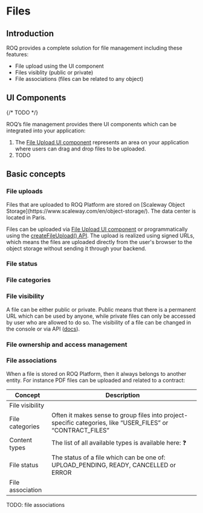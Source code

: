 
# Files

## Introduction

ROQ provides a complete solution for file management including these features:

* File upload using the UI component
* Files visiblity (public or private)
* File associations (files can be related to any object)

## UI Components

{/* TODO */}

ROQ’s file management provides there UI components which can be integrated into your application:

1. The [File Upload UI component](/ui-components/file-upload) represents an area on your application where users
  can drag and drop files to be uploaded.
2. TODO

## Basic concepts

### File uploads

<Callout type="info" emoji="ℹ️">
  Files that are uploaded to ROQ Platform are stored on [Scaleway Object Storage](https://www.scaleway.com/en/object-storage/). The data center is located in Paris. 
</Callout>

Files can be uploaded via [File Upload UI component](/ui-components/file-upload) or programmatically using the
[createFileUpload() API](/api-doc/files-api#createfileupload). The upload is realized using signed URLs, which means the 
files are uploaded directly from the user's browser to the object storage without sending it through your backend.

### File status



### File categories

### File visibility

A file can be either public or private. Public means that there is a permanent URL which can be used by anyone, while
private files can only be accessed by user who are allowed to do so. The visibility of a file can be changed in the
console or via API ([docs](/api-doc/files/change-visibility)).

### File ownership and access management

### File associations

When a file is stored on ROQ Platform, then it always belongs to another entity. For instance PDF files can be uploaded
and related to a contract:

| Concept          | Description                                                                                                                                                                                |
|------------------|--------------------------------------------------------------------------------------------------------------------------------------------------------------------------------------------|
| File visibility  |  |
| File categories  | Often it makes sense to group files into project-specific categories, like “USER_FILES” or “CONTRACT_FILES”                                                                                |
| Content types    | The list of all available types is available here: :question:                                                                                                                              |
| File status      | The status of a file which can be one of: UPLOAD_PENDING, READY, CANCELLED or ERROR                                                                                                        |
| File association |                                        |


TODO: file associations